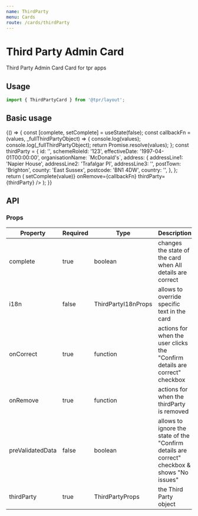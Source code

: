 ```yaml
---
name: ThirdParty
menu: Cards
route: /cards/thirdParty
---
```



# Third Party Admin Card

Third Party Admin Card Card for tpr apps

## Usage

```js
import { ThirdPartyCard } from '@tpr/layout';
```

## Basic usage

<Playground>
	{() => {
		const [complete, setComplete] = useState(false);
		const callbackFn = (values, _fullThirdPartyObject) => {
			console.log(values);
			console.log(_fullThirdPartyObject);
			return Promise.resolve(values);
		};
		const thirdParty = {
			id: '',
			schemeRoleId: '123',
			effectiveDate: '1997-04-01T00:00:00',
			organisationName: `McDonald's`,
			address: {
				addressLine1: 'Napier House',
				addressLine2: 'Trafalgar Pl',
				addressLine3: '',
				postTown: 'Brighton',
				county: 'East Sussex',
				postcode: 'BN1 4DW',
				country: '',
			},
		};
		return (
			<ThirdPartyCard
				complete={complete}
				onCorrect={(value) => setComplete(value)}
				onRemove={callbackFn}
				thirdParty={thirdParty}
			/>
		);
	}}
</Playground>

## API

### Props

| Property         | Required | Type                | Description                                                                                  |
| ---------------- | -------- | ------------------- | -------------------------------------------------------------------------------------------- |
| complete         | true     | boolean             | changes the state of the card when All details are correct                                   |
| i18n             | false    | ThirdPartyI18nProps | allows to override specific text in the card                                                 |
| onCorrect        | true     | function            | actions for when the user clicks the "Confirm details are correct" checkbox                  |
| onRemove         | true     | function            | actions for when the thirdParty is removed                                                   |
| preValidatedData | false    | boolean             | allows to ignore the state of the "Confirm details are correct" checkbox & shows "No issues" |
| thirdParty       | true     | ThirdPartyProps     | the Third Party object                                                                       |
